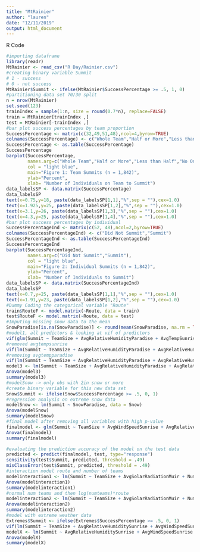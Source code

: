 ```yaml
---
title: "MtRainier"
author: "lauren"
date: "12/11/2019"
output: html_document
---
```



R Code

```r

#importing dataframe
library(readr)
MtRainier <- read_csv("R Day/Rainier.csv")
#creating binary variable Summit
# 1 - success
# 0 - not success
MtRainier$Summit <- ifelse(MtRainier$SuccessPercentage >= .5, 1, 0)
#partitioning data set 70/30 split
n = nrow(MtRainier)
set.seed(123)
trainIndex = sample(1:n, size = round(0.7*n), replace=FALSE)
train = MtRainier[trainIndex ,]
test = MtRainier[-trainIndex ,]
#bar plot success percentages by team proportion
SuccessPercentage <- matrix(c(32,49,51,48),ncol=4,byrow=TRUE)
colnames(SuccessPercentage) <- c("Whole Team","Half or More","Less than Half","No One on Team")
SuccessPercentage <- as.table(SuccessPercentage)
SuccessPercentage
barplot(SuccessPercentage,
        names.arg=c("Whole Team","Half or More","Less than Half","No One on Team"),
        col = "light blue",
        main="Figure 1: Team Summits (n = 1,842)",
        ylab="Percent",
        xlab= "Number of Individuals on Team to Summit")
data_labelsSP <- data.matrix(SuccessPercentage)
data_labelsSP
text(x=0.75,y=18, paste(data_labelsSP[1,1],"%",sep = ""),cex=1.0)
text(x=1.925,y=25, paste(data_labelsSP[1,2],"%",sep = ""),cex=1.0)
text(x=3.1,y=26, paste(data_labelsSP[1,3],"%",sep = ""),cex=1.0)
text(x=4.3,y=25, paste(data_labelsSP[1,4],"%",sep = ""),cex=1.0)
#bar plot success percentages by individual
SuccessPercentageInd <- matrix(c(52, 48),ncol=2,byrow=TRUE)
colnames(SuccessPercentageInd) <- c("Did Not Summit","Summit")
SuccessPercentageInd <- as.table(SuccessPercentageInd)
SuccessPercentageInd
barplot(SuccessPercentageInd,
        names.arg=c("Did Not Summit","Summit"),
        col = "light blue",
        main="Figure 2: Individual Summits (n = 1,842)",
        ylab="Percent",
        xlab= "Number of Individuals to Summit")
data_labelsSP <- data.matrix(SuccessPercentageInd)
data_labelsSP
text(x=0.7,y=25, paste(data_labelsSP[1,1],"%",sep = ""),cex=1.0)
text(x=1.91,y=23, paste(data_labelsSP[1,2],"%",sep = ""),cex=1.0)
#Dummy Coding the categorical variable "Route"
train$RouteF <- model.matrix(~Route, data = train)
test$RouteF <- model.matrix(~Route, data = test)
#Imputing missing snow data to the mean
SnowParadise[is.na(SnowParadise)] <- round(mean(SnowParadise, na.rm = TRUE))
#model1, all predictors & looking at vif of predictors
vif(glm(Summit ~ TeamSize + AvgRelativeHumidityParadise + AvgTempSunrise + AvgRelativeHumiditySunrise + AvgWindSpeedSunrise + AvgWindDirectionSunrise + AvgSolarRadiationSunrise + AvgTempMuir + AvgRelativeHumidityMuir + AvgWindSpeedMuir + AvgWindDirectionMuir + AvgSolarRadiationMuir + NumberOfTeams + SnowParadise + AvgTempParadise + Route, data = train))
#removed avgtempsunrise
vif(lm(Summit ~ TeamSize + AvgRelativeHumidityParadise + AvgRelativeHumiditySunrise + AvgWindSpeedSunrise + AvgWindDirectionSunrise + AvgSolarRadiationSunrise + AvgTempMuir + AvgRelativeHumidityMuir + AvgWindSpeedMuir + AvgWindDirectionMuir + AvgSolarRadiationMuir + NumberOfTeams + SnowParadise + AvgTempParadise + Route, data = train))
#removing avgtempparadise
vif(lm(Summit ~ TeamSize + AvgRelativeHumidityParadise + AvgRelativeHumiditySunrise + AvgWindSpeedSunrise + AvgWindDirectionSunrise + AvgSolarRadiationSunrise + AvgTempMuir + AvgRelativeHumidityMuir + AvgWindSpeedMuir + AvgWindDirectionMuir + AvgSolarRadiationMuir + NumberOfTeams + SnowParadise + Route, data = train))
model3 <- lm(Summit ~ TeamSize + AvgRelativeHumidityParadise + AvgRelativeHumiditySunrise + AvgWindSpeedSunrise + AvgWindDirectionSunrise + AvgSolarRadiationSunrise + AvgTempMuir + AvgRelativeHumidityMuir + AvgWindSpeedMuir + AvgWindDirectionMuir + AvgSolarRadiationMuir + NumberOfTeams + SnowParadise + Route, data = train)
Anova(model3)
summary(model3)
#modelSnow -> only obs with 2in snow or more
#create binary variable for this new data set
Snow$Summit <- ifelse(Snow$SuccessPercentage >= .5, 0, 1)
#regression analysis on extreme snow data
modelSnow <- lm(Summit ~ SnowParadise, data = Snow)
Anova(modelSnow)
summary(modelSnow)
#final model after removing all variables with high p-value 
finalmodel <- glm(Summit ~ TeamSize + AvgWindSpeedSunrise + AvgRelativeHumidityMuir + AvgSolarRadiationMuir + NumberOfTeams, data = train, family=binomial(link="logit"))
Anova(finalmodel)
summary(finalmodel)

#evaluating the prediction accuracy of the model on the test data
predicted <- predict(finalmodel, test, type="response")
sensitivity(test$Summit, predicted, threshold = .49)
misClassError(test$Summit, predicted, threshold = .49)
#interaction model route and number of teams
modelinteraction1 <- lm(Summit ~ TeamSize + AvgSolarRadiationMuir + NumberOfTeams + NumberOfTeams*Route, data = MtRainier)
Anova(modelinteraction1)
summary(modelinteraction1)
#normal num teams and then log(numteams)*route
modelinteraction2 <- lm(Summit ~ TeamSize + AvgSolarRadiationMuir + NumberOfTeams + log(NumberOfTeams)*Route, data = MtRainier)
Anova(modelinteraction2)
summary(modelinteraction2)
#model with extreme weather data
Extremes$Summit <- ifelse(Extremes$SuccessPercentage >= .5, 0, 1)
vif(lm(Summit ~ TeamSize + AvgRelativeHumiditySunrise + AvgWindSpeedSunrise + AvgWindDirectionSunrise + AvgTempMuir + AvgRelativeHumidityMuir + AvgWindSpeedMuir + AvgWindDirectionMuir + AvgSolarRadiationMuir + NumberOfTeams + SnowParadise + AvgTempParadise, data = Extremes))
modelX <- lm(Summit ~ AvgRelativeHumiditySunrise + AvgWindSpeedSunrise + AvgWindSpeedMuir + AvgTempParadise, data = Extremes)
Anova(modelX)
summary(modelX)
```